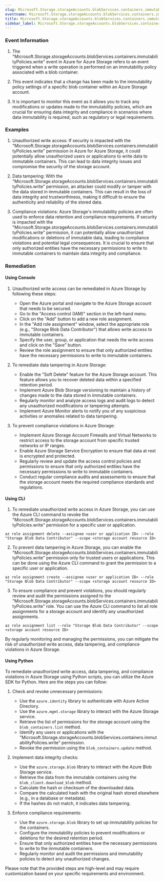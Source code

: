 ```yaml
--- 
slug: Microsoft.Storage.storageAccounts.blobServices.containers.immutabilityPolicies.write
eventname: Microsoft.Storage.storageAccounts.blobServices.containers.immutabilityPolicies.write
title: Microsoft.Storage.storageAccounts.blobServices.containers.immutabilityPolicies.write
sidebar_label: Microsoft.Storage.storageAccounts.blobServices.containers.immutabilityPolicies.write
---
```

                       
### Event Information

1. The "Microsoft.Storage.storageAccounts.blobServices.containers.immutabilityPolicies.write" event in Azure for Azure Storage refers to an event triggered when a write operation is performed on an immutability policy associated with a blob container.

2. This event indicates that a change has been made to the immutability policy settings of a specific blob container within an Azure Storage account.

3. It is important to monitor this event as it allows you to track any modifications or updates made to the immutability policies, which are crucial for ensuring data integrity and compliance in scenarios where data immutability is required, such as regulatory or legal requirements.


### Examples

1. Unauthorized write access: If security is impacted with the "Microsoft.Storage.storageAccounts.blobServices.containers.immutabilityPolicies.write" permission in Azure for Azure Storage, it could potentially allow unauthorized users or applications to write data to immutable containers. This can lead to data integrity issues and compromise the security of the storage account.

2. Data tampering: With the "Microsoft.Storage.storageAccounts.blobServices.containers.immutabilityPolicies.write" permission, an attacker could modify or tamper with the data stored in immutable containers. This can result in the loss of data integrity and trustworthiness, making it difficult to ensure the authenticity and reliability of the stored data.

3. Compliance violations: Azure Storage's immutability policies are often used to enforce data retention and compliance requirements. If security is impacted with the "Microsoft.Storage.storageAccounts.blobServices.containers.immutabilityPolicies.write" permission, it can potentially allow unauthorized modifications or deletions of immutable data, leading to compliance violations and potential legal consequences. It is crucial to ensure that only authorized entities have the necessary permissions to write to immutable containers to maintain data integrity and compliance.

### Remediation

#### Using Console

1. Unauthorized write access can be remediated in Azure Storage by following these steps:
   - Open the Azure portal and navigate to the Azure Storage account that needs to be secured.
   - Go to the "Access control (IAM)" section in the left-hand menu.
   - Click on the "Add" button to add a new role assignment.
   - In the "Add role assignment" window, select the appropriate role (e.g., "Storage Blob Data Contributor") that allows write access to immutable containers.
   - Specify the user, group, or application that needs the write access and click on the "Save" button.
   - Review the role assignment to ensure that only authorized entities have the necessary permissions to write to immutable containers.

2. To remediate data tampering in Azure Storage:
   - Enable the "Soft Delete" feature for the Azure Storage account. This feature allows you to recover deleted data within a specified retention period.
   - Implement Azure Blob Storage versioning to maintain a history of changes made to the data stored in immutable containers.
   - Regularly monitor and analyze access logs and audit logs to detect any unauthorized modifications or tampering attempts.
   - Implement Azure Monitor alerts to notify you of any suspicious activities or anomalies related to data tampering.

3. To prevent compliance violations in Azure Storage:
   - Implement Azure Storage Account Firewalls and Virtual Networks to restrict access to the storage account from specific trusted networks or IP ranges.
   - Enable Azure Storage Service Encryption to ensure that data at rest is encrypted and protected.
   - Regularly review and update the access control policies and permissions to ensure that only authorized entities have the necessary permissions to write to immutable containers.
   - Conduct regular compliance audits and assessments to ensure that the storage account meets the required compliance standards and regulations.

#### Using CLI

1. To remediate unauthorized write access in Azure Storage, you can use the Azure CLI command to revoke the "Microsoft.Storage.storageAccounts.blobServices.containers.immutabilityPolicies.write" permission for a specific user or application. 

```
az role assignment delete --assignee <user or application ID> --role "Storage Blob Data Contributor" --scope <storage account resource ID>
```

2. To prevent data tampering in Azure Storage, you can enable the "Microsoft.Storage.storageAccounts.blobServices.containers.immutabilityPolicies.write" permission only for trusted users or applications. This can be done using the Azure CLI command to grant the permission to a specific user or application.

```
az role assignment create --assignee <user or application ID> --role "Storage Blob Data Contributor" --scope <storage account resource ID>
```

3. To ensure compliance and prevent violations, you should regularly review and audit the permissions assigned to the "Microsoft.Storage.storageAccounts.blobServices.containers.immutabilityPolicies.write" role. You can use the Azure CLI command to list all role assignments for a storage account and identify any unauthorized assignments.

```
az role assignment list --role "Storage Blob Data Contributor" --scope <storage account resource ID>
```

By regularly monitoring and managing the permissions, you can mitigate the risk of unauthorized write access, data tampering, and compliance violations in Azure Storage.

#### Using Python

To remediate unauthorized write access, data tampering, and compliance violations in Azure Storage using Python scripts, you can utilize the Azure SDK for Python. Here are the steps you can follow:

1. Check and revoke unnecessary permissions:
   - Use the `azure.identity` library to authenticate with Azure Active Directory.
   - Use the `azure.mgmt.storage` library to interact with the Azure Storage service.
   - Retrieve the list of permissions for the storage account using the `blob_containers.list` method.
   - Identify any users or applications with the "Microsoft.Storage.storageAccounts.blobServices.containers.immutabilityPolicies.write" permission.
   - Revoke the permission using the `blob_containers.update` method.

2. Implement data integrity checks:
   - Use the `azure.storage.blob` library to interact with the Azure Blob Storage service.
   - Retrieve the data from the immutable containers using the `blob_client.download_blob` method.
   - Calculate the hash or checksum of the downloaded data.
   - Compare the calculated hash with the original hash stored elsewhere (e.g., in a database or metadata).
   - If the hashes do not match, it indicates data tampering.

3. Enforce compliance requirements:
   - Use the `azure.storage.blob` library to set up immutability policies for the containers.
   - Configure the immutability policies to prevent modifications or deletions for the desired retention period.
   - Ensure that only authorized entities have the necessary permissions to write to the immutable containers.
   - Regularly monitor and audit the permissions and immutability policies to detect any unauthorized changes.

Please note that the provided steps are high-level and may require customization based on your specific requirements and environment.


 